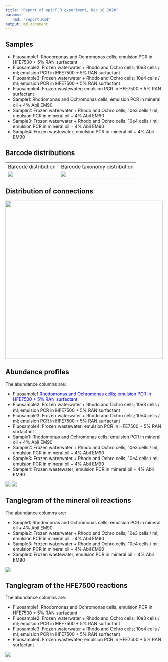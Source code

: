 ```yaml
---
title: "Report of epicPCR experiment, Dec 18 2020"
params:
   rmd: "report.Rmd"
output: md_document
---
```


## Samples

- Fluosample1: Rhodomonas and Ochromonas cells; emulsion PCR in HFE7500 + 5% RAN surfactant
- Fluosample2: Frozen waterwater + Rhodo and Ochro cells; 10e3 cells / ml; emulsion PCR in HFE7500 + 5% RAN surfactant
- Fluosample3: Frozen waterwater + Rhodo and Ochro cells; 10e4 cells / ml; emulsion PCR in HFE7500 + 5% RAN surfactant
- Fluosample4: Frozen wastewater; emulsion PCR in HFE7500 + 5% RAN surfactant
- Sample1: Rhodomonas and Ochromonas cells; emulsion PCR in mineral oil + 4% Abil EM90
- Sample2: Frozen waterwater + Rhodo and Ochro cells; 10e3 cells / ml; emulsion PCR in mineral oil + 4% Abil EM90
- Sample3: Frozen waterwater + Rhodo and Ochro cells; 10e4 cells / ml; emulsion PCR in mineral oil + 4% Abil EM90
- Sample4: Frozen wastewater; emulsion PCR in mineral oil + 4% Abil EM90

## Barcode distributions

<table>
  <tr>
    <td>Barcode distribution</td>
    <td>Barcode taxonomy distribution</td>
  </tr>
  <tr>
    <td valign="top"><img src="../figures/bc_distribution.png"></td>
    <td valign="top"><img src="../figures/bc_tax_distribution.png"></td>
  </tr>
 </table>

## Distribution of connections

<td valign="top"><img src="../figures/connection_distribution.png" width=500></td>


## Abundance profiles

The abundance columns are:


- Fluosample1:<span style="color:blue">Rhodomonas and Ochromonas cells; emulsion PCR in HFE7500 + 5% RAN surfactant</span>
- Fluosample2: Frozen waterwater + Rhodo and Ochro cells; 10e3 cells / ml; emulsion PCR in HFE7500 + 5% RAN surfactant
- Fluosample3: Frozen waterwater + Rhodo and Ochro cells; 10e4 cells / ml; emulsion PCR in HFE7500 + 5% RAN surfactant
- Fluosample4: Frozen wastewater; emulsion PCR in HFE7500 + 5% RAN surfactant
- Sample1: Rhodomonas and Ochromonas cells; emulsion PCR in mineral oil + 4% Abil EM90
- Sample2: Frozen waterwater + Rhodo and Ochro cells; 10e3 cells / ml; emulsion PCR in mineral oil + 4% Abil EM90
- Sample3: Frozen waterwater + Rhodo and Ochro cells; 10e4 cells / ml; emulsion PCR in mineral oil + 4% Abil EM90
- Sample4: Frozen wastewater; emulsion PCR in mineral oil + 4% Abil EM90

<td valign="top"><img src="../figures/bact_abunds.png" ></td>
<td valign="top"><img src="../figures/euk_abunds.png" ></td>

## Tanglegram of the mineral oil reactions

The abundance columns are:

- Sample1: Rhodomonas and Ochromonas cells; emulsion PCR in mineral oil + 4% Abil EM90
- Sample2: Frozen waterwater + Rhodo and Ochro cells; 10e3 cells / ml; emulsion PCR in mineral oil + 4% Abil EM90
- Sample3: Frozen waterwater + Rhodo and Ochro cells; 10e4 cells / ml; emulsion PCR in mineral oil + 4% Abil EM90
- Sample4: Frozen wastewater; emulsion PCR in mineral oil + 4% Abil EM90

<td valign="top"><img src="../figures/mineral_tanglegram.png" ></td>


## Tanglegram of the HFE7500 reactions

The abundance columns are:

- Fluosample1: Rhodomonas and Ochromonas cells; emulsion PCR in HFE7500 + 5% RAN surfactant
- Fluosample2: Frozen waterwater + Rhodo and Ochro cells; 10e3 cells / ml; emulsion PCR in HFE7500 + 5% RAN surfactant
- Fluosample3: Frozen waterwater + Rhodo and Ochro cells; 10e4 cells / ml; emulsion PCR in HFE7500 + 5% RAN surfactant
- Fluosample4: Frozen wastewater; emulsion PCR in HFE7500 + 5% RAN surfactant

<td valign="top"><img src="../figures/fluor_tanglegram.png" ></td>

